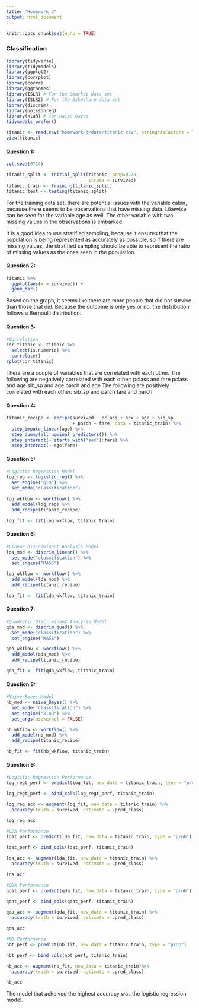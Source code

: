 ```yaml
---
title: "Homework 3"
output: html_document
---
```


```r
knitr::opts_chunk$set(echo = TRUE)
```

### Classification

```r
library(tidyverse)
library(tidymodels)
library(ggplot2)
library(corrplot)
library(corrr)
library(ggthemes)
library(ISLR) # For the Smarket data set
library(ISLR2) # For the Bikeshare data set
library(discrim)
library(poissonreg)
library(klaR) # for naive bayes
tidymodels_prefer()
```

```r
titanic <- read.csv("homework-3/data/titanic.csv", stringsAsFactors = TRUE)
view(titanic)
```

#### Question 1:
```r
set.seed(0714)

titanic_split <- initial_split(titanic, prop=0.70,
                               strata = survived)
titanic_train <- training(titanic_split)
titanic_test <- testing(titanic_split)
```

For the training data set, there are potential issues with the variable cabin, because there seems to be observations that have missing data. 
Likewise can be seen for the variable age as well. The other variable with two missing values in the observations is embarked. 

It is a good idea to use stratified sampling, because it ensures that the population is being represented as accurately as possible, so if 
there are missing values, the stratified sampling should be able to represent the ratio of missing values as the ones seen in the population.


#### Question 2:
```r
titanic %>%
  ggplot(aes(x = survived)) +
  geom_bar()
```

Based on the graph, it seems like there are more people that did not survive than those that did. Because the outcome is only yes or no, the distribution follows a Bernoulli distribution.



#### Question 3:

```r
#Correlation
cor_titanic <- titanic %>%
  select(is.numeric) %>%
  correlate()
rplot(cor_titanic)
```

There are a couple of variables that are correlated with each other.
The following are negatively correlated with each other:
pclass and fare
pclass and age
sib_sp and age
parch and age
The following are positively correlated with each other:
sib_sp and parch
fare and parch


#### Question 4:
```r
titanic_recipe <- recipe(survived ~ pclass + sex + age + sib_sp
                         + parch + fare, data = titanic_train) %>%
  step_impute_linear(age) %>%
  step_dummy(all_nominal_predictors()) %>%
  step_interact(~ starts_with("sex"):fare) %>%
  step_interact(~ age:fare)

```



#### Question 5:
```r
#Logistic Regression Model
log_reg <- logistic_reg() %>%
  set_engine("glm") %>%
  set_mode("classification")

log_wkflow <- workflow() %>%
  add_model(log_reg) %>%
  add_recipe(titanic_recipe)

log_fit <- fit(log_wkflow, titanic_train)
```


#### Question 6:
```r
#Linear Discriminant Analysis Model
lda_mod <- discrim_linear() %>%
  set_mode("classification") %>%
  set_engine("MASS")

lda_wkflow <- workflow() %>%
  add_model(lda_mod) %>%
  add_recipe(titanic_recipe)

lda_fit <- fit(lda_wkflow, titanic_train)
```



#### Question 7:
```r
#Quadratic Discriminant Analysis Model
qda_mod <- discrim_quad() %>%
  set_mode("classification") %>%
  set_engine("MASS")

qda_wkflow <- workflow() %>%
  add_model(qda_mod) %>%
  add_recipe(titanic_recipe)

qda_fit <- fit(qda_wkflow, titanic_train)
```


#### Question 8:
```r
#Naive-Bayes Model
nb_mod <- naive_Bayes() %>%
  set_mode("classification") %>%
  set_engine("klaR") %>%
  set_args(usekernel = FALSE)

nb_wkflow <- workflow() %>%
  add_model(nb_mod) %>%
  add_recipe(titanic_recipe)

nb_fit <- fit(nb_wkflow, titanic_train)
```


#### Question 9:
```r
#Logistic Regression Performance
log_regt_perf <- predict(log_fit, new_data = titanic_train, type = "prob")

log_regt_perf <- bind_cols(log_regt_perf, titanic_train)

log_reg_acc <- augment(log_fit, new_data = titanic_train) %>%
  accuracy(truth = survived, estimate = .pred_class)

log_reg_acc

#LDA Performance
ldat_perf <- predict(lda_fit, new_data = titanic_train, type = "prob")

ldat_perf <- bind_cols(ldat_perf, titanic_train)

lda_acc <- augment(lda_fit, new_data = titanic_train) %>%
  accuracy(truth = survived, estimate = .pred_class)

lda_acc

#QDA Performance
qdat_perf <- predict(qda_fit, new_data = titanic_train, type = "prob")

qdat_perf <- bind_cols(qdat_perf, titanic_train)

qda_acc <- augment(qda_fit, new_data = titanic_train) %>%
  accuracy(truth = survived, estimate = .pred_class)

qda_acc

#NB Performance
nbt_perf <- predict(nb_fit, new_data = titanic_train, type = "prob")

nbt_perf <- bind_cols(nbt_perf, titanic_train)

nb_acc <- augment(nb_fit, new_data = titanic_train)%>%
  accuracy(truth = survived, estimate = .pred_class)

nb_acc
```

The model that acheived the highest accuracy was the logistic regression model. 







